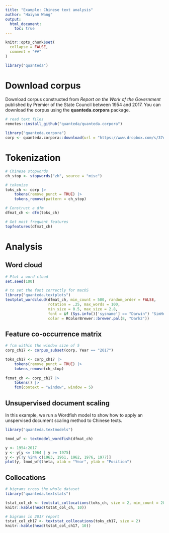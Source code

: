 ```yaml
---
title: "Example: Chinese text analysis"
author: "Haiyan Wang"
output: 
  html_document:
    toc: true
---
```


```r
knitr::opts_chunk$set(
  collapse = FALSE,
  comment = "##"
)
```

```r
library("quanteda")
```

# Download corpus

Download corpus constructed from *Report on the Work of the Government* published by Premier of the State Council between 1954 and 2017. You can download the corpus using the **quanteda.corpora** package.

```r
# read text files
remotes::install_github("quanteda/quanteda.corpora")
```

```r
library("quanteda.corpora")
corp <- quanteda.corpora::download(url = "https://www.dropbox.com/s/37ojd5knz1qeyul/data_corpus_chinesegovreport.rds?dl=1")
```

# Tokenization

```r
# Chinese stopwords
ch_stop <- stopwords("zh", source = "misc")

# tokenize
toks_ch <- corp |> 
    tokens(remove_punct = TRUE) |>
    tokens_remove(pattern = ch_stop)

# Construct a dfm
dfmat_ch <- dfm(toks_ch)

# Get most frequent features
topfeatures(dfmat_ch)
```

# Analysis

## Word cloud

```r
# Plot a word cloud
set.seed(100)

# to set the font correctly for macOS
library("quanteda.textplots")
textplot_wordcloud(dfmat_ch, min_count = 500, random_order = FALSE,
                   rotation = .25, max_words = 100,
                   min_size = 0.5, max_size = 2.8,
                   font = if (Sys.info()['sysname'] == "Darwin") "SimHei" else NULL,
                   color = RColorBrewer::brewer.pal(8, "Dark2"))
```

## Feature co-occurrence matrix

```r
# fcm within the window size of 5
corp_ch17 <- corpus_subset(corp, Year == "2017")

toks_ch17 <- corp_ch17 |> 
    tokens(remove_punct = TRUE) |> 
    tokens_remove(ch_stop)
    
fcmat_ch <- corp_ch17 |> 
    tokens() |> 
    fcm(context = "window", window = 5)  

```

## Unsupervised document scaling

In this example, we run a Wordfish model to show how to apply an unspervised document scaling method to Chinese texts.

```r
library("quanteda.textmodels")

tmod_wf <- textmodel_wordfish(dfmat_ch)

y <- 1954:2017
y <- y[y <= 1964 | y >= 1975]
y <- y[!y %in% c(1963, 1961, 1962, 1976, 1977)]
plot(y, tmod_wf$theta, xlab = "Year", ylab = "Position")
```

## Collocations

```r
# bigrams cross the whole dataset
library("quanteda.textstats")

tstat_col_ch <- textstat_collocations(toks_ch, size = 2, min_count = 20)
knitr::kable(head(tstat_col_ch, 10))

# bigrams in 2017 report
tstat_col_ch17 <- textstat_collocations(toks_ch17, size = 2)
knitr::kable(head(tstat_col_ch17, 10))
```
